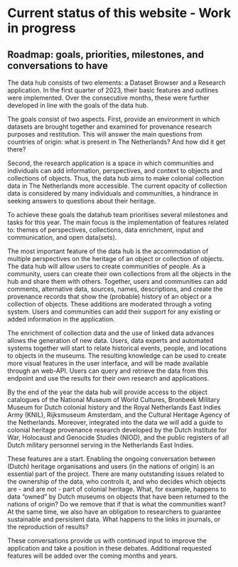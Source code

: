 # Current status of this website - Work in progress

## Roadmap: goals, priorities, milestones, and conversations to have 

The data hub consists of two elements: a Dataset Browser and a Research application. In the first quarter of 2023, their basic features and outlines were implemented. Over the consecutive months, these were further developed in line with the goals of the data hub. 

The goals consist of two aspects. First, provide an environment in which datasets are brought together and examined for provenance research purposes and restitution. This will  answer the main questions from countries of origin: what is present in The Netherlands? And how did it get there? 

Second, the research application is a space in which communities and individuals can add information, perspectives, and context to objects and collections of objects. Thus, the data hub aims to make colonial collection data in The Netherlands more accessible. The current opacity of collection data is considered by many individuals and communities, a hindrance in seeking answers to questions about their heritage.

To achieve these goals the datahub team prioritises several milestones and tasks for this year. The main focus is the implementation of features related to: themes of perspectives, collections, data enrichment,  input and communication, and open data(sets). 

The most important feature of the data hub is the accommodation of multiple perspectives on the heritage of an object or collection of objects. The data hub will allow users to create communities of people. As a community, users can create their own collections from all the objects in the hub and share them with others. Together, users and communities can add comments, alternative data, sources, names, descriptions, and create the provenance records that show the (probable) history of an object or a collection of objects. These additions are moderated through a voting system. Users and communities can add their support for any existing or added information in the application. 

The enrichment of collection data and the use of linked data advances allows the generation of new data. Users, data experts and automated systems together will start to relate historical events, people, and locations to objects in the museums. The resulting knowledge can be used to create more visual features in the user interface, and will be made available through an web-API. Users can query and retrieve the data from this endpoint and use the results for their own research and applications. 

By the end of the year the data hub will provide access to the object catalogues of the National Museum of World Cultures, Bronbeek Military Museum for Dutch colonial history and the Royal Netherlands East Indies Army (KNIL), Rijksmuseum Amsterdam, and the Cultural Heritage Agency of the Netherlands. Moreover, integrated into the data we will add a guide to colonial heritage provenance research developed by the Dutch Institute for War, Holocaust and Genocide Studies (NIOD), and the public registers of all Dutch military personnel serving in the Netherlands East Indies.

These features are a start. Enabling the ongoing conversation between (Dutch) heritage organisations and users (in the nations of origin) is an essential part of the project. There are many outstanding issues related to the ownership of the data, who controls it, and who decides which objects are - and are not - part of colonial heritage. What, for example, happens to data “owned” by Dutch museums on objects that have been returned to the nations of origin? Do we remove that if that is what the communities want? At the same time, we also have an obligation to researchers to guarantee sustainable and persistent data. What happens to the links in journals, or the reproduction of results? 

These conversations provide us with continued input to improve the application and take a position in these debates. Additional requested features will be added over the coming months and years. 

